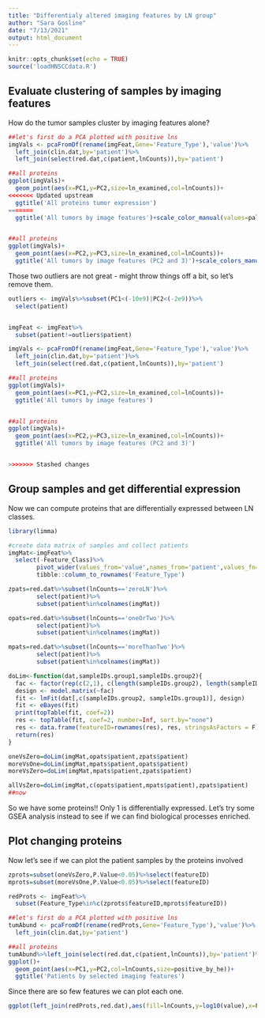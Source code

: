 ```yaml
---
title: "Differentialy altered imaging features by LN group"
author: "Sara Gosline"
date: "7/13/2021"
output: html_document
---
```


```r
knitr::opts_chunk$set(echo = TRUE)
source('loadHNSCCdata.R')
```

## Evaluate clustering of samples by imaging features

How do the tumor samples cluster by imaging features alone?

```r
##let's first do a PCA plotted with positive lns
imgVals <- pcaFromDf(rename(imgFeat,Gene='Feature_Type'),'value')%>%
  left_join(clin.dat,by='patient')%>%
  left_join(select(red.dat,c(patient,lnCounts)),by='patient')

##all proteins
ggplot(imgVals)+
  geom_point(aes(x=PC1,y=PC2,size=ln_examined,col=lnCounts))+
<<<<<<< Updated upstream
  ggtitle('All proteins tumor expression')
=======
  ggtitle('All tumors by image features')+scale_color_manual(values=pal)


##all proteins
ggplot(imgVals)+
  geom_point(aes(x=PC2,y=PC3,size=ln_examined,col=lnCounts))+
  ggtitle('All tumors by image features (PC2 and 3)')+scale_colors_manual(values=pal)


```

Those two outliers are not great - might throw things off a bit, so let's remove them.

```r


outliers <- imgVals%>%subset(PC1<(-10e9)|PC2<(-2e9))%>%
  select(patient)


imgFeat <- imgFeat%>%
  subset(patient!=outliers$patient)

imgVals <- pcaFromDf(rename(imgFeat,Gene='Feature_Type'),'value')%>%
  left_join(clin.dat,by='patient')%>%
  left_join(select(red.dat,c(patient,lnCounts)),by='patient')

##all proteins
ggplot(imgVals)+
  geom_point(aes(x=PC1,y=PC2,size=ln_examined,col=lnCounts))+
  ggtitle('All tumors by image features')


##all proteins
ggplot(imgVals)+
  geom_point(aes(x=PC2,y=PC3,size=ln_examined,col=lnCounts))+
  ggtitle('All tumors by image features (PC2 and 3)')


>>>>>>> Stashed changes


```

## Group samples and get differential expression

Now we can compute proteins that are differentially expressed between LN classes.

```r
library(limma)

#create data matrix of samples and collect patients
imgMat<-imgFeat%>%
  select(-Feature_Class)%>%
        pivot_wider(values_from='value',names_from='patient',values_fn=(value=mean))%>%
        tibble::column_to_rownames('Feature_Type')

zpats=red.dat%>%subset(lnCounts=='zeroLN')%>%
        select(patient)%>%
        subset(patient%in%colnames(imgMat))

opats=red.dat%>%subset(lnCounts=='oneOrTwo')%>%
        select(patient)%>%
        subset(patient%in%colnames(imgMat))

mpats=red.dat%>%subset(lnCounts=='moreThanTwo')%>%
        select(patient)%>%
        subset(patient%in%colnames(imgMat))

doLim<-function(dat,sampleIDs.group1,sampleIDs.group2){
  fac <- factor(rep(c(2,1), c(length(sampleIDs.group2), length(sampleIDs.group1))))
  design <- model.matrix(~fac)
  fit <- lmFit(dat[,c(sampleIDs.group2, sampleIDs.group1)], design)
  fit <- eBayes(fit)
  print(topTable(fit, coef=2))
  res <- topTable(fit, coef=2, number=Inf, sort.by="none")
  res <- data.frame(featureID=rownames(res), res, stringsAsFactors = F)
  return(res)
}

oneVsZero=doLim(imgMat,opats$patient,zpats$patient)
moreVsOne=doLim(imgMat,mpats$patient,opats$patient)
moreVsZero=doLim(imgMat,mpats$patient,zpats$patient)

allVsZero=doLim(imgMat,c(opats$patient,mpats$patient),zpats$patient)
##now 
```

So we have some proteins!! Only 1 is differentially expressed. Let's try some GSEA analysis instead to see if we can find biological processes enriched.




## Plot changing proteins

Now let's see if we can plot the patient samples by the proteins involved


```r
zprots=subset(oneVsZero,P.Value<0.05)%>%select(featureID)
mprots=subset(moreVsOne,P.Value<0.05)%>%select(featureID)

redProts <- imgFeat%>%
  subset(Feature_Type%in%c(zprots$featureID,mprots$featureID))

##let's first do a PCA plotted with positive lns
tumAbund <- pcaFromDf(rename(redProts,Gene='Feature_Type'),'value')%>%
  left_join(clin.dat,by='patient')

##all proteins
tumAbund%>%left_join(select(red.dat,c(patient,lnCounts)),by='patient')%>%
ggplot()+
  geom_point(aes(x=PC1,y=PC2,col=lnCounts,size=positive_by_he))+
  ggtitle('Patients by selected imaging features')

```

Since there are so few features we can plot each one. 

```r

ggplot(left_join(redProts,red.dat),aes(fill=lnCounts,y=log10(value),x=Feature_Type))+geom_boxplot()+guides(x=guide_axis(angle=45))

```